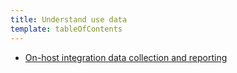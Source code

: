 ```yaml
---
title: Understand use data
template: tableOfContents
---
```


* [On-host integration data collection and reporting](/docs/integrations/host-integrations/understand-use-data/host-integration-data-collection-reporting)
